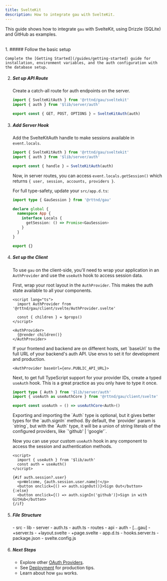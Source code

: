 ```yaml
---
title: SvelteKit
description: How to integrate gau with SvelteKit.
---
```



This guide shows how to integrate `gau` with SvelteKit, using Drizzle (SQLite) and GitHub as examples.

<br />

<Steps>
1. ##### Follow the basic setup

    Complete the [Getting Started](/guides/getting-started) guide for installation, environment variables, and the auth configuration with the database setup.

2. ##### Set up API Route

    Create a catch-all route for auth endpoints on the server.

    ```ts title="src/routes/api/auth/[...gau]/+server.ts"
    import { SvelteKitAuth } from '@rttnd/gau/sveltekit'
    import { auth } from '$lib/server/auth'

    export const { GET, POST, OPTIONS } = SvelteKitAuth(auth)
    ```

3. ##### Add Server Hook

    Add the SvelteKitAuth handle to make sessions available in `event.locals`.

    ```ts title="src/hooks.server.ts"
    import { SvelteKitAuth } from '@rttnd/gau/sveltekit'
    import { auth } from '$lib/server/auth'

    export const { handle } = SvelteKitAuth(auth)
    ```

    Now, in server routes, you can access `event.locals.getSession()` which returns `{ user, session, accounts, providers }`.

    For full type-safety, update your `src/app.d.ts`:

    ```ts title="src/app.d.ts"
    import type { GauSession } from '@rttnd/gau'

    declare global {
      namespace App {
        interface Locals {
          getSession: () => Promise<GauSession>
        }
      }
    }

    export {}
    ```

4. ##### Set up the Client

    To use `gau` on the client-side, you'll need to wrap your application in an `AuthProvider` and use the `useAuth` hook to access session data.

    First, wrap your root layout in the `AuthProvider`. This makes the auth state available to all your components.

    ```svelte title="src/routes/+layout.svelte"
    <script lang="ts">
      import AuthProvider from '@rttnd/gau/client/svelte/AuthProvider.svelte'

      const { children } = $props()
    </script>

    <AuthProvider>
      {@render children()}
    </AuthProvider>
    ```

    <Aside type="note">
      If your frontend and backend are on different hosts, set `baseUrl` to the full URL of your backend's auth API. Use envs to set it for development and production.

      ```svelte
      <AuthProvider baseUrl={env.PUBLIC_API_URL}>
      ```
    </Aside>

    Next, to get full TypeScript support for your provider IDs, create a typed `useAuth` hook. This is a great practice as you only have to type it once.

    ```ts title="src/lib/auth.ts"
    import type { Auth } from '$lib/server/auth'
    import { useAuth as useAuthCore } from '@rttnd/gau/client/svelte'

    export const useAuth = () => useAuthCore<Auth>()
    ```

    <Aside type="note">
      Exporting and importing the `Auth` type is optional, but it gives better types for the `auth.signIn` method.
      By default, the `provider` param is `string`, but with the `Auth` type, it will be a union of string literals of the configured providers, like `'github' | 'google'`.
    </Aside>

    Now you can use your custom `useAuth` hook in any component to access the session and authentication methods.

    ```svelte title="src/routes/+page.svelte"
    <script>
      import { useAuth } from '$lib/auth'
      const auth = useAuth()
    </script>

    {#if auth.session?.user}
      <p>Welcome, {auth.session.user.name}!</p>
      <button onclick={() => auth.signOut()}>Sign Out</button>
    {:else}
      <button onclick={() => auth.signIn('github')}>Sign in with GitHub</button>
    {/if}
    ```

5. ##### File Structure

    <FileTree>
      - src
        - lib
          - server
            - auth.ts
          - auth.ts
        - routes
          - api
            - auth
              - [...gau]
                - +server.ts
          - +layout.svelte
          - +page.svelte
        - app.d.ts
        - hooks.server.ts
      - package.json
      - svelte.config.js
    </FileTree>

6. ##### Next Steps

    - Explore other [OAuth Providers](/oauth-providers).
    - See [Deployment](/guides/deployment) for production tips.
    - Learn about how `gau` works.
</Steps>
